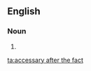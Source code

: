 ==English==

===Noun===
{{en-noun|accessaries after the fact}}

# {{alternative spelling of|accessory after the fact}}

[[ta:accessary after the fact]]